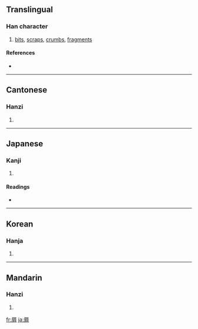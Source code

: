==Translingual==

===Han character===
{{Han char|rn=44|rad=尸|as=07|sn=10|four=7722<sub>7</sub>|canj=尸火月 (SFB)}}

# [[bit]]s, [[scrap]]s, [[crumb]]s, [[fragment]]s

====References====
* {{Han ref|kx=0302.040|dkj=07709|dj=0599.170|hdz=20975.050|uh=5C51|ud=23633|bh=AE68|bd=44648}}

----

==Cantonese==

===Hanzi===
{{yue-hanzi|jyut=|y=sit3}}

# {{defn|Cantonese}}

----

==Japanese==

===Kanji===
{{ja-kanji|grade=|rs=尸07}}

# {{defn|Japanese}}

====Readings====
* {{ja-readings|on=[[せつ]] (setsu)|kun=[[いさぎょい]] (isagyoi), [[くず]] (kuzu)}}

----

==Korean==

===Hanja===
{{ko-hanja|hangeul=설|rv=seol|mr=sŏl}}

# {{defn|Korean}}

----

==Mandarin==

===Hanzi===
{{cmn-hanzi|pin=[[xiè]] ([[xie4]])|wg=hsieh<sup>4</sup>}}

# {{defn|Mandarin}}

[[fr:屑]]
[[ja:屑]]